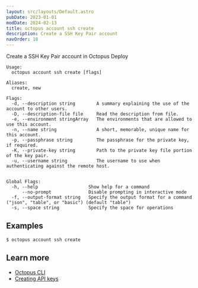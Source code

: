 ```yaml
---
layout: src/layouts/Default.astro
pubDate: 2023-01-01
modDate: 2024-02-13
title: octopus account ssh create
description: Create a SSH Key Pair account
navOrder: 18
---
```


Create a SSH Key Pair account in Octopus Deploy

```
Usage:
  octopus account ssh create [flags]

Aliases:
  create, new

Flags:
  -d, --description string        A summary explaining the use of the account to other users.
  -D, --description-file file     Read the description from file.
  -e, --environment stringArray   The environments that are allowed to use this account.
  -n, --name string               A short, memorable, unique name for this account.
  -p, --passphrase string         The passphrase for the private key, if required.
  -K, --private-key string        Path to the private key file portion of the key pair.
  -u, --username string           The username to use when authenticating against the remote host.


Global Flags:
  -h, --help                   Show help for a command
      --no-prompt              Disable prompting in interactive mode
  -f, --output-format string   Specify the output format for a command ("json", "table", or "basic") (default "table")
  -s, --space string           Specify the space for operations

```

## Examples

<SamplesInstance />

```
$ octopus account ssh create

```

## Learn more

- [Octopus CLI](/docs/octopus-rest-api/cli)
- [Creating API keys](/docs/octopus-rest-api/how-to-create-an-api-key)